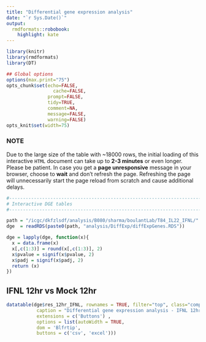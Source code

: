 ```yaml
---
title: "Differential gene expression analysis"
date: "`r Sys.Date()`"
output:
  rmdformats::robobook:
    highlight: kate
---
```


```r
library(knitr)
library(rmdformats)
library(DT)

## Global options
options(max.print="75")
opts_chunk$set(echo=FALSE,
	             cache=FALSE,
               prompt=FALSE,
               tidy=TRUE,
               comment=NA,
               message=FALSE,
               warning=FALSE)
opts_knit$set(width=75)
```

### NOTE

Due to the large size of the table with ~18000 rows, the initial loading of this interactive `HTML` document can take up to **2-3 minutes** or even longer. Please be patient. In case you get a **page unresponsive** message in your browser, choose to **wait** and don’t refresh the page. Refreshing the page will unnecessarily start the page reload from scratch and cause additional delays.

```r

#-------------------------------------------------------------------------------
# Interactive DGE tables
#-------------------------------------------------------------------------------

path = "/icgc/dkfzlsdf/analysis/B080/sharma/boulantLab/T84_IL22_IFNL/"
dge  = readRDS(paste0(path, "analysis/DiffExp/diffExpGenes.RDS"))

dge = lapply(dge, function(x){
  x = data.frame(x)
  x[,c(1:3)] = round(x[,c(1:3)], 2)
  x$pvalue = signif(x$pvalue, 2)
  x$padj = signif(x$padj, 2)
  return (x)
})

```

## IFNL 12hr vs Mock 12hr

```r
datatable(dge$res_12hr_IFNL, rownames = TRUE, filter="top", class="compact",
           caption = "Differential gene expression analysis - IFNL 12hr",
           extensions = c('Buttons') ,
           options = list(autoWidth = TRUE,
           dom = 'Blfrtip',
           buttons = c('csv', 'excel')))

```
